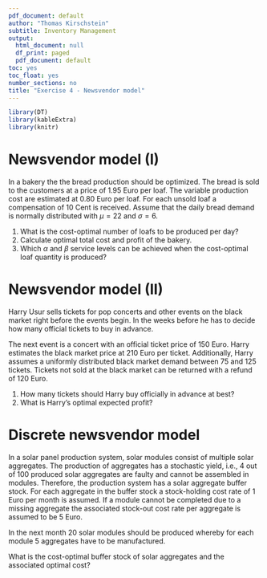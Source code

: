 ```yaml
---
pdf_document: default
author: "Thomas Kirschstein"
subtitle: Inventory Management
output:
  html_document: null
  df_print: paged
  pdf_document: default
toc: yes
toc_float: yes
number_sections: no
title: "Exercise 4 - Newsvendor model"
---
```

  
```r
library(DT)
library(kableExtra)
library(knitr)
```
	
# Newsvendor model (I)

In a bakery the the bread production should be optimized. The bread is sold to the customers at a price of 1.95 Euro per loaf. The variable production cost are estimated at 0.80 Euro per loaf. For each unsold loaf a compensation of 10 Cent is received. Assume that the daily bread demand is normally distributed with $\mu=22$ and $\sigma=6$.

1. What is the cost-optimal number of loafs to be produced per day? 
2. Calculate optimal total cost and profit of the bakery.
3. Which $\alpha$ and $\beta$ service levels can be achieved when the cost-optimal loaf quantity is produced?


# Newsvendor model (II)

Harry Usur sells tickets for pop concerts and other events on the black market right before the events begin. In the weeks before he has to decide how many official tickets to buy in advance.

The next event is a concert with an official ticket price of 150 Euro. Harry estimates the black market price at 210 Euro per ticket. Additionally, Harry assumes a uniformly distributed black market demand between 75 and 125 tickets. Tickets not sold at the black market can be returned with a refund of 120 Euro.

1. How many tickets should Harry buy officially in advance at best?
2. What is Harry's optimal expected profit?

# Discrete newsvendor model

In a solar panel production system, solar modules consist of multiple solar aggregates. The production of aggregates has a stochastic yield, i.e., 4 out of 100 produced solar aggregates are faulty and cannot be assembled in modules. Therefore, the production system has a solar aggregate buffer stock. For each aggregate in the buffer stock a stock-holding cost rate of 1 Euro per month is assumed. If a module cannot be completed due to a missing aggregate the associated stock-out cost rate per aggregate is assumed to be 5 Euro. 

In the next month 20 solar modules should be produced whereby for each module 5 aggregates have to be manufactured. 

What is the cost-optimal buffer stock of solar aggregates and the associated optimal cost?


